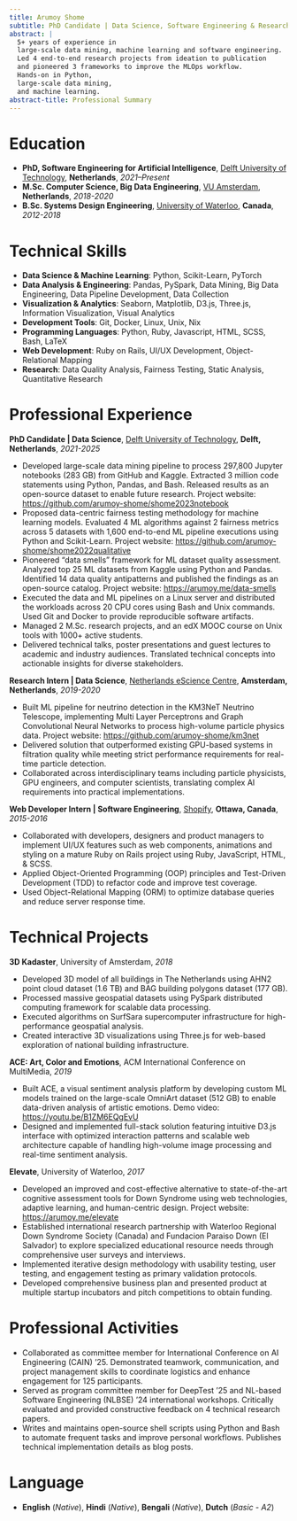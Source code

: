```yaml
---
title: Arumoy Shome
subtitle: PhD Candidate | Data Science, Software Engineering & Research
abstract: |
  5+ years of experience in
  large-scale data mining, machine learning and software engineering.
  Led 4 end-to-end research projects from ideation to publication
  and pioneered 3 frameworks to improve the MLOps workflow.
  Hands-on in Python,
  large-scale data mining,
  and machine learning.
abstract-title: Professional Summary
---
```


# Education

+ **PhD, Software Engineering for Artificial Intelligence**, [Delft University
  of Technology](https://www.tudelft.nl/en/), **Netherlands**, *2021--Present*
+ **M.Sc. Computer Science, Big Data Engineering**, [VU
  Amsterdam](https://vu.nl/en), **Netherlands**, *2018-2020*
+ **B.Sc. Systems Design Engineering**, [University of
  Waterloo](https://uwaterloo.ca/), **Canada**, *2012-2018*

# Technical Skills
+ **Data Science & Machine Learning**: Python, Scikit-Learn, PyTorch
+ **Data Analysis & Engineering**: Pandas, PySpark, Data Mining, Big Data
  Engineering, Data Pipeline Development, Data Collection
+ **Visualization & Analytics**: Seaborn, Matplotlib, D3.js, Three.js,
  Information Visualization, Visual Analytics
+ **Development Tools**: Git, Docker, Linux, Unix, Nix
+ **Programming Languages**: Python, Ruby, Javascript, HTML, SCSS, Bash, LaTeX
+ **Web Development**: Ruby on Rails, UI/UX Development, Object-Relational
  Mapping
+ **Research**: Data Quality Analysis, Fairness Testing, Static Analysis,
  Quantitative Research

# Professional Experience

**PhD Candidate | Data Science**, [Delft University of
Technology](https://www.tudelft.nl/en/), **Delft, Netherlands**, *2021-2025*

+ Developed large-scale data mining pipeline to process 297,800 Jupyter
  notebooks (283 GB) from GitHub and Kaggle. Extracted 3 million code
  statements using Python, Pandas, and Bash. Released results as an open-source
  dataset to enable future research. Project website:
  <https://github.com/arumoy-shome/shome2023notebook>
+ Proposed data-centric fairness testing methodology for machine learning
  models. Evaluated 4 ML algorithms against 2 fairness metrics across
  5 datasets with 1,600 end-to-end ML pipeline executions using Python and
  Scikit-Learn. Project website:
  <https://github.com/arumoy-shome/shome2022qualitative>
+ Pioneered "data smells" framework for ML dataset quality assessment. Analyzed
  top 25 ML datasets from Kaggle using Python and Pandas. Identified 14 data
  quality antipatterns and published the findings as an open-source catalog.
  Project website: <https://arumoy.me/data-smells>
+ Executed the data and ML pipelines on a Linux server and distributed the
  workloads across 20 CPU cores using Bash and Unix commands. Used Git and
  Docker to provide reproducible software artifacts.
+ Managed 2 M.Sc. research projects, and an edX MOOC course on Unix
  tools with 1000+ active students.
+ Delivered technical talks, poster presentations and guest lectures to
  academic and industry audiences. Translated technical concepts into
  actionable insights for diverse stakeholders.

**Research Intern | Data Science**, [Netherlands eScience
Centre](https://www.esciencecenter.nl/), **Amsterdam, Netherlands**,
*2019-2020*

+ Built ML pipeline for neutrino detection in the KM3NeT Neutrino Telescope,
  implementing Multi Layer Perceptrons and Graph Convolutional Neural Networks
  to process high-volume particle physics data. Project website:
  <https://github.com/arumoy-shome/km3net>
+ Delivered solution that outperformed existing GPU-based systems in filtration
  quality while meeting strict performance requirements for real-time particle
  detection.
+ Collaborated across interdisciplinary teams including particle physicists,
  GPU engineers, and computer scientists, translating complex AI requirements
  into practical implementations.

**Web Developer Intern | Software Engineering**,
[Shopify](https://shopify.com), **Ottawa, Canada**,
*2015-2016*

+ Collaborated with developers, designers and product managers to implement
  UI/UX features such as web components, animations and styling on a mature
  Ruby on Rails project using Ruby, JavaScript, HTML, \& SCSS.
+ Applied Object-Oriented Programming (OOP) principles and Test-Driven
  Development (TDD) to refactor code and improve test coverage.
+ Used Object-Relational Mapping (ORM) to optimize database queries and reduce
  server response time.

# Technical Projects

**3D Kadaster**, University of Amsterdam, *2018*

+ Developed 3D model of all buildings in The Netherlands using AHN2 point cloud
  dataset (1.6 TB) and BAG building polygons dataset (177 GB).
+ Processed massive geospatial datasets using PySpark distributed computing
  framework for scalable data processing.
+ Executed algorithms on SurfSara supercomputer infrastructure for
  high-performance geospatial analysis.
+ Created interactive 3D visualizations using Three.js for web-based
  exploration of national building infrastructure.

**ACE: Art, Color and Emotions**, ACM International Conference on MultiMedia, *2019*

+ Built ACE, a visual sentiment analysis platform by developing custom ML
  models trained on the large-scale OmniArt dataset (512 GB) to enable
  data-driven analysis of artistic emotions. Demo video:
  <https://youtu.be/B1ZM6EQgEvU>
+ Designed and implemented full-stack solution featuring intuitive D3.js
  interface with optimized interaction patterns and scalable web architecture
  capable of handling high-volume image processing and real-time sentiment
  analysis.

**Elevate**, University of Waterloo, *2017*

+ Developed an improved and cost-effective alternative to state-of-the-art
  cognitive assessment tools for Down Syndrome using web technologies, adaptive
  learning, and human-centric design. Project website:
  <https://arumoy.me/elevate>
+ Established international research partnership with Waterloo Regional Down
  Syndrome Society (Canada) and Fundacion Paraiso Down (El Salvador) to explore
  specialized educational resource needs through comprehensive user surveys and
  interviews.
+ Implemented iterative design methodology with usability testing, user
  testing, and engagement testing as primary validation protocols.
+ Developed comprehensive business plan and presented product at multiple
  startup incubators and pitch competitions to obtain funding.

# Professional Activities

+ Collaborated as committee member for International
  Conference on AI Engineering (CAIN) '25.
  Demonstrated teamwork, communication, and project
  management skills to coordinate logistics and enhance
  engagement for 125 participants.
+ Served as program committee member for DeepTest '25 and NL-based Software
  Engineering (NLBSE) '24 international workshops. Critically evaluated and
  provided constructive feedback on 4 technical research papers.
+ Writes and maintains open-source shell scripts using Python and Bash to
  automate frequent tasks and improve personal workflows. Publishes technical
  implementation details as blog posts.

# Language

+ **English** (*Native*), **Hindi** (*Native*), **Bengali** (*Native*), **Dutch** (*Basic - A2*)
